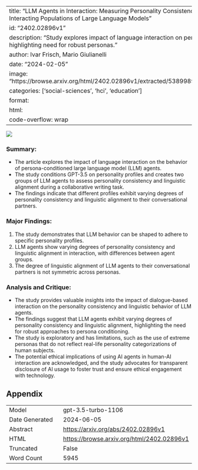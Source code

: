 
---
title: "LLM Agents in Interaction: Measuring Personality Consistency and Linguistic Alignment in Interacting Populations of Large Language Models"
id: "2402.02896v1"
description: "Study explores impact of language interaction on persona-conditioned LLM agents, highlighting need for robust personas."
author: Ivar Frisch, Mario Giulianelli
date: "2024-02-05"
image: "https://browse.arxiv.org/html/2402.02896v1/extracted/5389989/figures/bfi_after_init_boxplot.png"
categories: ['social-sciences', 'hci', 'education']
format:
  html:
    code-overflow: wrap
---

![](https://browse.arxiv.org/html/2402.02896v1/extracted/5389989/figures/bfi_after_init_boxplot.png)

### Summary:
- The article explores the impact of language interaction on the behavior of persona-conditioned large language model (LLM) agents.
- The study conditions GPT-3.5 on personality profiles and creates two groups of LLM agents to assess personality consistency and linguistic alignment during a collaborative writing task.
- The findings indicate that different profiles exhibit varying degrees of personality consistency and linguistic alignment to their conversational partners.

### Major Findings:
1. The study demonstrates that LLM behavior can be shaped to adhere to specific personality profiles.
2. LLM agents show varying degrees of personality consistency and linguistic alignment in interaction, with differences between agent groups.
3. The degree of linguistic alignment of LLM agents to their conversational partners is not symmetric across personas.

### Analysis and Critique:
- The study provides valuable insights into the impact of dialogue-based interaction on the personality consistency and linguistic behavior of LLM agents.
- The findings suggest that LLM agents exhibit varying degrees of personality consistency and linguistic alignment, highlighting the need for robust approaches to persona conditioning.
- The study is exploratory and has limitations, such as the use of extreme personas that do not reflect real-life personality categorizations of human subjects.
- The potential ethical implications of using AI agents in human-AI interaction are acknowledged, and the study advocates for transparent disclosure of AI usage to foster trust and ensure ethical engagement with technology.

## Appendix

|          |          |
|----------|----------|
| Model     | gpt-3.5-turbo-1106       |
| Date Generated     | 2024-06-05       |
| Abstract | [https://arxiv.org/abs/2402.02896v1](https://arxiv.org/abs/2402.02896v1)        |
| HTML     | [https://browse.arxiv.org/html/2402.02896v1](https://browse.arxiv.org/html/2402.02896v1)       |
| Truncated       | False       |
| Word Count       | 5945       |